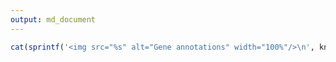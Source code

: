 ```yaml
---
output: md_document
---
```


```r
cat(sprintf('<img src="%s" alt="Gene annotations" width="100%"/>\n', knitr::image_uri("gene_annotations.png")))
```
